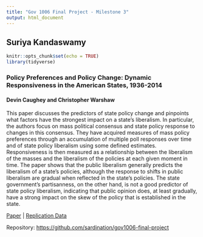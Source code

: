 ```yaml
---
title: "Gov 1006 Final Project - Milestone 3"
output: html_document
---
```


## Suriya Kandaswamy

```r
knitr::opts_chunk$set(echo = TRUE)
library(tidyverse)
```

### Policy Preferences and Policy Change: Dynamic Responsiveness in the American States, 1936-2014
#### Devin Caughey and Christopher Warshaw

This paper discusses the predictors of state policy change and pinpoints what factors have the strongest impact on a state's liberalism. In particular, the authors focus on mass political consensus and state policy response to changes in this consensus. They have acquired measures of mass policy preferences through an accumulation of multiple poll responses over time and of state policy liberalism using some defined estimates. Responsiveness is then measured as a relationship between the liberalism of the masses and the liberalism of the policies at each given moment in time. The paper shows that the public liberalism generally predicts the liberalism of a state's policies, although the response to shifts in public liberalism are gradual when reflected in the state's policies. The state government's partisanness, on the other hand, is not a good predictor of state policy liberalism, indicating that public opinion does, at least gradually, have a strong impact on the skew of the policy that is established in the state.

[Paper](https://www-cambridge-org.ezp-prod1.hul.harvard.edu/core/services/aop-cambridge-core/content/view/8EC04664B89C28D46EDC266E3313BBBC/S0003055417000533a.pdf/policy_preferences_and_policy_change_dynamic_responsiveness_in_the_american_states_19362014.pdf) | [Replication Data](https://dataverse.harvard.edu/dataset.xhtml?persistentId=doi:10.7910/DVN/K3QWZW)

Repository: [https://github.com/sardination/gov1006-final-project](https://github.com/sardination/gov1006-final-project)
